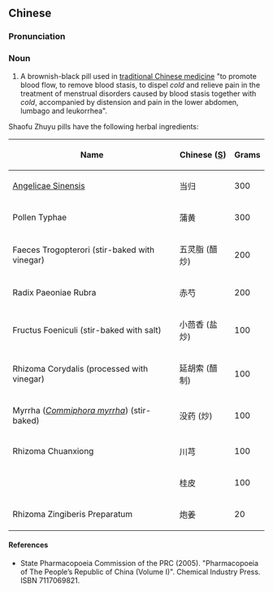 ==Chinese==
{{zh-forms}}

===Pronunciation===
{{zh-pron
|m=shàofù zhúyū wán
|cat=n
}}

===Noun===
{{zh-noun}}

# A brownish-black pill used in [[traditional Chinese medicine]] "to promote blood flow, to remove blood stasis, to dispel ''cold'' and relieve pain in the treatment of menstrual disorders caused by blood stasis together with ''cold'', accompanied by distension and pain in the lower abdomen, lumbago and leukorrhea".

Shaofu Zhuyu pills have the following herbal ingredients:

{| class="wikitable sortable"
|-
!Name
!Chinese ([[Simplified Chinese|S]])
!Grams
|-
| {{l|la|radix|Radix}} [[Angelica sinensis|Angelicae Sinensis]]
|当归
| 300
|-
|Pollen Typhae
|蒲黄
| 300
|-
|Faeces Trogopterori (stir-baked with vinegar)
|五灵脂 (醋炒)
| 200
|-
|Radix Paeoniae Rubra
|赤芍
| 200
|-
|Fructus Foeniculi (stir-baked with salt)
|小茴香 (盐炒)
| 100
|-
|Rhizoma Corydalis (processed with vinegar)
|延胡索 (醋制)
| 100
|-
| Myrrha (''[[Commiphora myrrha]]'') (stir-baked)
|没药 (炒)
| 100
|-
|Rhizoma Chuanxiong
|川芎
| 100
|-
| {{l|la|cortex|Cortex}} {{l|mul|Cinnamomum|Cinnamomi}}
|桂皮
| 100
|-
|Rhizoma Zingiberis Preparatum
|炮姜
| 20
|}

====References====
* State Pharmacopoeia Commission of the PRC (2005). "Pharmacopoeia of The People’s Republic of China (Volume I)". Chemical Industry Press. ISBN 7117069821.